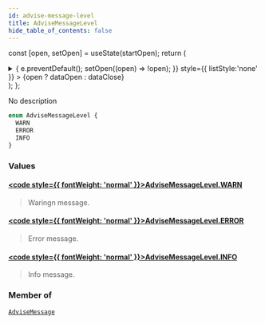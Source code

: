 ```yaml
---
id: advise-message-level
title: AdviseMessageLevel
hide_table_of_contents: false
---
```






const [open, setOpen] = useState(startOpen);
return (
<details {...(open ? { open: true } : {})} className="details" style={{ border:'none', boxShadow:'none', background:'var(--ifm-background-color)' }}>
<summary
onClick={(e) => {
e.preventDefault();
setOpen((open) => !open);
}}
style={{ listStyle:'none' }} >
{open ? dataOpen : dataClose}
</summary>
{open && children}
</details>
);
};

No description

```graphql
enum AdviseMessageLevel {
  WARN
  ERROR
  INFO
}
```

### Values

#### [<code style={{ fontWeight: 'normal' }}>AdviseMessageLevel.<b>WARN</b></code>](#)

> Waringn message.

#### [<code style={{ fontWeight: 'normal' }}>AdviseMessageLevel.<b>ERROR</b></code>](#)

> Error message.

#### [<code style={{ fontWeight: 'normal' }}>AdviseMessageLevel.<b>INFO</b></code>](#)

> Info message.

### Member of

[`AdviseMessage`](/api/objects/advise-message) <Badge class="badge badge--secondary" text="object"/>
